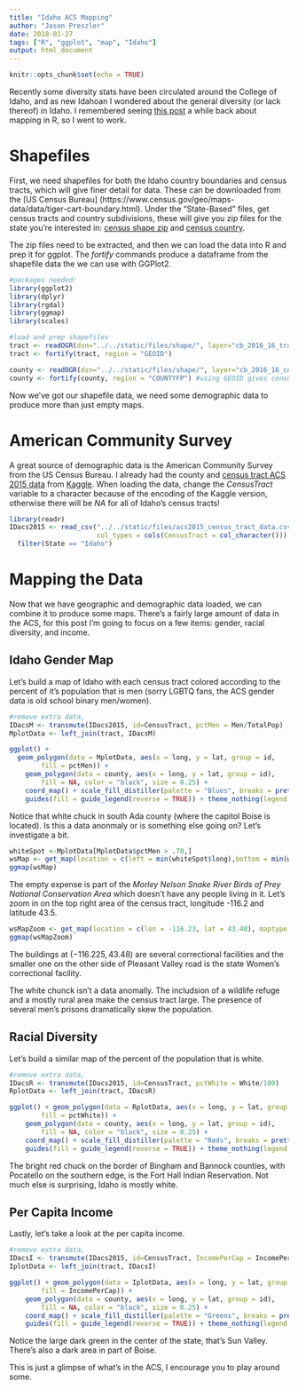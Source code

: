 ```yaml
---
title: "Idaho ACS Mapping"
author: "Jason Preszler"
date: 2018-01-27
tags: ["R", "ggplot", "map", "Idaho"]
output: html_document
---
```


```r
knitr::opts_chunk$set(echo = TRUE)
```

Recently some diversity stats have been circulated around the College of Idaho, and as new Idahoan I wondered about the general diversity (or lack thereof) in Idaho. I remembered seeing [this post](http://www.kevjohnson.org/making-maps-in-r/) a while back about mapping in R, so I went to work.

# Shapefiles

First, we need shapefiles for both the Idaho country boundaries and census tracts, which will give finer detail for data. These can be downloaded from the [US Census Bureau]  (https://www.census.gov/geo/maps-data/data/tiger-cart-boundary.html). Under the "State-Based" files, get census tracts and country subdivisions, these will give you zip files for the state you're interested in: [census shape zip](/files/shape/cb_2016_16_tract_500k.zip) and [census country](/files/shape/cb_2016_cousub_500k.zip). 

The zip files need to be extracted, and then we can load the data into R and prep it for ggplot. The *fortify* commands produce a dataframe from the shapefile data the we can use with GGPlot2.

```r
#packages needed:
library(ggplot2)
library(dplyr)
library(rgdal)
library(ggmap)
library(scales)

#load and prep shapefiles
tract <- readOGR(dsn="../../static/files/shape/", layer="cb_2016_16_tract_500k")
tract <- fortify(tract, region = "GEOID")

county <- readOGR(dsn="../../static/files/shape/", layer="cb_2016_16_cousub_500k")
county <- fortify(county, region = "COUNTYFP") #using GEOID gives census tract division
```

Now we've got our shapefile data, we need some demographic data to produce more than just empty maps.

# American Community Survey
A great source of demographic data is the American Community Survey from the US Census Bureau. I already had the county and [census tract ACS 2015 data](/files/acs2015_census_tract_data.csv) from [Kaggle](http://www.kaggle.com). When loading the data, change the *CensusTract* variable to a character because of the encoding of the Kaggle version, otherwise there will be *NA* for all of Idaho's census tracts!

```r
library(readr)
IDacs2015 <- read_csv("../../static/files/acs2015_census_tract_data.csv", 
                      col_types = cols(CensusTract = col_character())) %>% 
  filter(State == "Idaho")

```

# Mapping the Data

Now that we have geographic and demographic data loaded, we can combine it to produce some maps. There's a fairly large amount of data in the ACS, for this post I'm going to focus on a few items: gender, racial diversity, and income. 

## Idaho Gender Map
Let's build a map of Idaho with each census tract colored according to the percent of it's population that is men (sorry LGBTQ fans, the ACS gender data is old school binary men/women).

```r
#remove extra data, 
IDacsM <- transmute(IDacs2015, id=CensusTract, pctMen = Men/TotalPop) 
MplotData <- left_join(tract, IDacsM)

ggplot() + 
  geom_polygon(data = MplotData, aes(x = long, y = lat, group = id,
        fill = pctMen)) +
    geom_polygon(data = county, aes(x = long, y = lat, group = id),
        fill = NA, color = "black", size = 0.25) +
    coord_map() + scale_fill_distiller(palette = "Blues", breaks = pretty_breaks(n = 10)) +
    guides(fill = guide_legend(reverse = TRUE)) + theme_nothing(legend = TRUE) + ggtitle("Percent of Population is Male")


```

Notice that white chuck in south Ada county (where the capitol Boise is located). Is this a data anonmaly or is something else going on? Let's investigate a bit.

```r
whiteSpot <-MplotData[MplotData$pctMen > .70,]
wsMap <- get_map(location = c(left = min(whiteSpot$long),bottom = min(whiteSpot$lat), right = max(whiteSpot$long), top = max(whiteSpot$lat)), maptype = "satellite", zoom=11)
ggmap(wsMap)
```
The empty expense is part of the *Morley Nelson Snake River Birds of Prey National Conservation Area* which doesn't have any people living in it. Let's zoom in on the top right area of the census tract, longitude -116.2 and latitude 43.5.

```r
wsMapZoom <- get_map(location = c(lon = -116.23, lat = 43.48), maptype = "hybrid", zoom = 13)
ggmap(wsMapZoom)
```
The buildings at $(-116.225, 43.48)$ are several correctional facilities and the smaller one on the other side of Pleasant Valley road is the state Women's correctional facility. 

The white chunck isn't a data anomally. The includsion of a wildlife refuge and a mostly rural area make the census tract large. The presence of several men's prisons dramatically skew the population.

## Racial Diversity

Let's build a similar map of the percent of the population that is white.

```r
#remove extra data, 
IDacsR <- transmute(IDacs2015, id=CensusTract, pctWhite = White/100) 
RplotData <- left_join(tract, IDacsR)

ggplot() + geom_polygon(data = RplotData, aes(x = long, y = lat, group = id,
        fill = pctWhite)) +
    geom_polygon(data = county, aes(x = long, y = lat, group = id),
        fill = NA, color = "black", size = 0.25) +
    coord_map() + scale_fill_distiller(palette = "Reds", breaks = pretty_breaks(n = 10)) +
    guides(fill = guide_legend(reverse = TRUE)) + theme_nothing(legend = TRUE) + ggtitle("Percent of Population is White")
```

The bright red chuck on the border of Bingham and Bannock counties, with Pocatello on the southern edge, is the Fort Hall Indian Reservation. Not much else is surprising, Idaho is mostly white.

## Per Capita Income
Lastly, let's take a look at the per capita income.

```r
#remove extra data, 
IDacsI <- transmute(IDacs2015, id=CensusTract, IncomePerCap = IncomePerCap) 
IplotData <- left_join(tract, IDacsI)

ggplot() + geom_polygon(data = IplotData, aes(x = long, y = lat, group = id,
        fill = IncomePerCap)) +
    geom_polygon(data = county, aes(x = long, y = lat, group = id),
        fill = NA, color = "black", size = 0.25) +
    coord_map() + scale_fill_distiller(palette = "Greens", breaks = pretty_breaks(n = 10), direction = 1) +
    guides(fill = guide_legend(reverse = TRUE)) + theme_nothing(legend = TRUE) + ggtitle("Per Capita Income")
```
Notice the large dark green in the center of the state, that's Sun Valley. There's also a dark area in part of Boise. 

This is just a glimpse of what's in the ACS, I encourage you to play around some.






